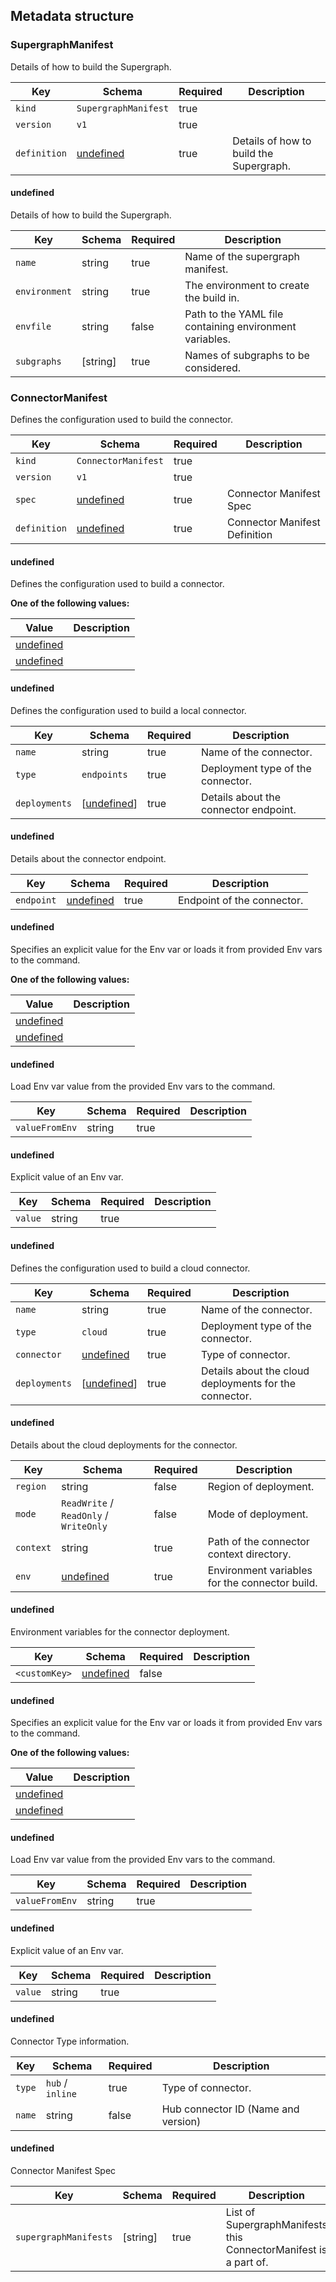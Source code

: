 ## Metadata structure


### SupergraphManifest

Details of how to build the Supergraph.

| Key | Schema | Required | Description |
|-----|-----|-----|-----|
| `kind` | `SupergraphManifest` | true |  |
| `version` | `v1` | true |  |
| `definition` | [undefined](#undefined) | true | Details of how to build the Supergraph. |



#### undefined

Details of how to build the Supergraph.

| Key | Schema | Required | Description |
|-----|-----|-----|-----|
| `name` | string | true | Name of the supergraph manifest. |
| `environment` | string | true | The environment to create the build in. |
| `envfile` | string | false | Path to the YAML file containing environment variables. |
| `subgraphs` | [string] | true | Names of subgraphs to be considered. |

### ConnectorManifest

Defines the configuration used to build the connector.

| Key | Schema | Required | Description |
|-----|-----|-----|-----|
| `kind` | `ConnectorManifest` | true |  |
| `version` | `v1` | true |  |
| `spec` | [undefined](#undefined) | true | Connector Manifest Spec |
| `definition` | [undefined](#undefined) | true | Connector Manifest Definition |



#### undefined

Defines the configuration used to build a connector.


**One of the following values:**

| Value | Description |
|-----|-----|
| [undefined](#undefined) |  |
| [undefined](#undefined) |  |



#### undefined

Defines the configuration used to build a local connector.

| Key | Schema | Required | Description |
|-----|-----|-----|-----|
| `name` | string | true | Name of the connector. |
| `type` | `endpoints` | true | Deployment type of the connector. |
| `deployments` | [[undefined](#undefined)] | true | Details about the connector endpoint. |



#### undefined

Details about the connector endpoint.

| Key | Schema | Required | Description |
|-----|-----|-----|-----|
| `endpoint` | [undefined](#undefined) | true | Endpoint of the connector. |



#### undefined

Specifies an explicit value for the Env var or loads it from provided Env vars to the command.


**One of the following values:**

| Value | Description |
|-----|-----|
| [undefined](#undefined) |  |
| [undefined](#undefined) |  |



#### undefined

Load Env var value from the provided Env vars to the command.

| Key | Schema | Required | Description |
|-----|-----|-----|-----|
| `valueFromEnv` | string | true |  |



#### undefined

Explicit value of an Env var.

| Key | Schema | Required | Description |
|-----|-----|-----|-----|
| `value` | string | true |  |



#### undefined

Defines the configuration used to build a cloud connector.

| Key | Schema | Required | Description |
|-----|-----|-----|-----|
| `name` | string | true | Name of the connector. |
| `type` | `cloud` | true | Deployment type of the connector. |
| `connector` | [undefined](#undefined) | true | Type of connector. |
| `deployments` | [[undefined](#undefined)] | true | Details about the cloud deployments for the connector. |



#### undefined

Details about the cloud deployments for the connector.

| Key | Schema | Required | Description |
|-----|-----|-----|-----|
| `region` | string | false | Region of deployment. |
| `mode` | `ReadWrite` / `ReadOnly` / `WriteOnly` | false | Mode of deployment. |
| `context` | string | true | Path of the connector context directory. |
| `env` | [undefined](#undefined) | true | Environment variables for the connector build. |



#### undefined

Environment variables for the connector deployment.

| Key | Schema | Required | Description |
|-----|-----|-----|-----|
| `<customKey>` | [undefined](#undefined) | false |  |



#### undefined

Specifies an explicit value for the Env var or loads it from provided Env vars to the command.


**One of the following values:**

| Value | Description |
|-----|-----|
| [undefined](#undefined) |  |
| [undefined](#undefined) |  |



#### undefined

Load Env var value from the provided Env vars to the command.

| Key | Schema | Required | Description |
|-----|-----|-----|-----|
| `valueFromEnv` | string | true |  |



#### undefined

Explicit value of an Env var.

| Key | Schema | Required | Description |
|-----|-----|-----|-----|
| `value` | string | true |  |



#### undefined

Connector Type information.

| Key | Schema | Required | Description |
|-----|-----|-----|-----|
| `type` | `hub` / `inline` | true | Type of connector. |
| `name` | string | false | Hub connector ID (Name and version) |



#### undefined

Connector Manifest Spec

| Key | Schema | Required | Description |
|-----|-----|-----|-----|
| `supergraphManifests` | [string] | true | List of SupergraphManifests this ConnectorManifest is a part of. |
